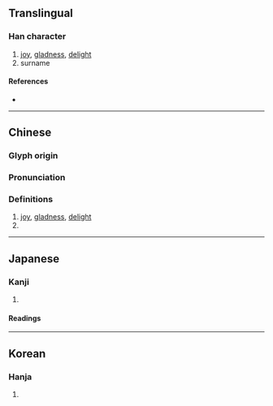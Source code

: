{{character info/new}}
==Translingual==

===Han character===
{{Han char|rn=9|rad=人|as=12|sn=14|four=24261|canj=OGRR|ids=⿰亻喜}}

# [[joy]], [[gladness]], [[delight]]
# surname

====References====
* {{Han ref|kx=0116.200|dkj=01095|dj=0247.310|hdz=10217.010|uh=50D6|ud=20694|bh=B9AF|bd=47535}}

----

==Chinese==
{{zh-forms}}

===Glyph origin===
{{Han etym}}

===Pronunciation===
{{zh-pron
|m=xī
|ma=y
|c=hei1
|h=pfs=
|md=
|mn=
|w=
|mc=y
|oc=y
|cat=n,pn
}}

===Definitions===
{{zh-hanzi}}

# [[joy]], [[gladness]], [[delight]]
# {{surname|zh}}

----

==Japanese==

===Kanji===
{{ja-kanji|grade=|rs=人12}}

# {{rfdef|ja|sort=人12}}

====Readings====
{{ja-readings
|goon=き
|kanon=き
|kun=よろこ-ぶ}}

----

==Korean==

===Hanja===
{{ko-hanja|hangeul=희}}

# {{rfdef|ko|sort=人12}}